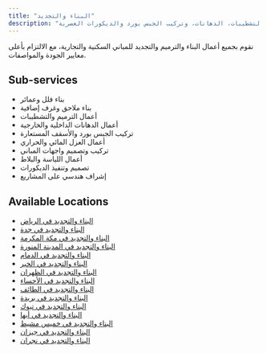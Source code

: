 ```yaml
---
title: "البناء والتجديد"
description: "خدمات بناء وتجديد متكاملة تشمل بناء الفلل، الملاحق، أعمال التشطيبات، الدهانات، وتركيب الجبس بورد والديكورات العصرية."
---
```

نقوم بجميع أعمال البناء والترميم والتجديد للمباني السكنية والتجارية، مع الالتزام بأعلى معايير الجودة والمواصفات.

## Sub-services

*   بناء فلل وعمائر
*   بناء ملاحق وغرف إضافية
*   أعمال الترميم والتشطيبات
*   أعمال الدهانات الداخلية والخارجية
*   تركيب الجبس بورد والأسقف المستعارة
*   أعمال العزل المائي والحراري
*   تركيب وتصميم واجهات المباني
*   أعمال اللياسة والبلاط
*   تصميم وتنفيذ الديكورات
*   إشراف هندسي على المشاريع

## Available Locations

* [البناء والتجديد في الرياض](/services/construction/riyadh)
* [البناء والتجديد في جدة](/services/construction/jeddah)
* [البناء والتجديد في مكة المكرمة](/services/construction/makkah)
* [البناء والتجديد في المدينة المنورة](/services/construction/medina)
* [البناء والتجديد في الدمام](/services/construction/dammam)
* [البناء والتجديد في الخبر](/services/construction/khobar)
* [البناء والتجديد في الظهران](/services/construction/dhahran)
* [البناء والتجديد في الأحساء](/services/construction/al-ahsa)
* [البناء والتجديد في الطائف](/services/construction/taif)
* [البناء والتجديد في بريدة](/services/construction/buraidah)
* [البناء والتجديد في تبوك](/services/construction/tabuk)
* [البناء والتجديد في أبها](/services/construction/abha)
* [البناء والتجديد في خميس مشيط](/services/construction/khamis-mushait)
* [البناء والتجديد في جيزان](/services/construction/jizan)
* [البناء والتجديد في نجران](/services/construction/najran)
